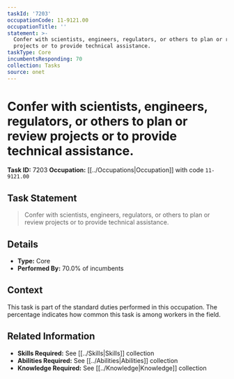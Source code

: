 ```yaml
---
taskId: '7203'
occupationCode: 11-9121.00
occupationTitle: ''
statement: >-
  Confer with scientists, engineers, regulators, or others to plan or review
  projects or to provide technical assistance.
taskType: Core
incumbentsResponding: 70
collection: Tasks
source: onet
---
```

# Confer with scientists, engineers, regulators, or others to plan or review projects or to provide technical assistance.

**Task ID:** 7203
**Occupation:** [[../Occupations|Occupation]] with code `11-9121.00`

## Task Statement

> Confer with scientists, engineers, regulators, or others to plan or review projects or to provide technical assistance.

## Details

- **Type:** Core
- **Performed By:** 70.0% of incumbents

## Context

This task is part of the standard duties performed in this occupation. The percentage indicates how common this task is among workers in the field.

## Related Information

- **Skills Required:** See [[../Skills|Skills]] collection
- **Abilities Required:** See [[../Abilities|Abilities]] collection
- **Knowledge Required:** See [[../Knowledge|Knowledge]] collection
